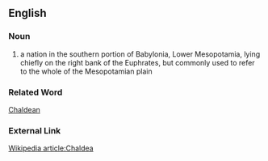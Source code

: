 ==English==
===Noun===
# a nation in the southern portion of Babylonia, Lower Mesopotamia, lying chiefly on the right bank of the Euphrates, but commonly used to refer to the whole of the Mesopotamian plain
===Related Word===
[[Chaldean]]
===External Link===
[http://wikipedia.org/wiki/Chaldea Wikipedia article:Chaldea]